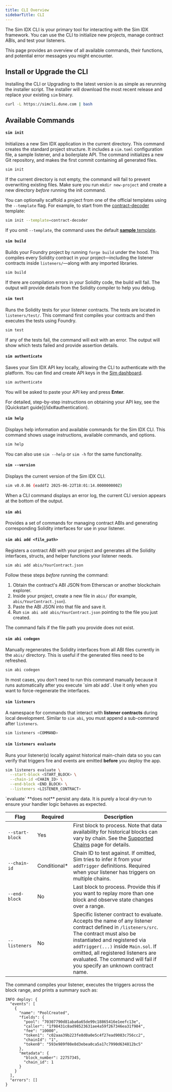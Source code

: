 ```yaml
---
title: CLI Overview
sidebarTitle: CLI
---
```


The Sim IDX CLI is your primary tool for interacting with the Sim IDX framework.
You can use the CLI to initialize new projects, manage contract ABIs, and test your listeners.

This page provides an overview of all available commands, their functions, and potential error messages you might encounter.

## Install or Upgrade the CLI

Installing the CLI or Upgrading to the latest version is as simple as rerunning the installer script.
The installer will download the most recent release and replace your existing `sim` binary.

```bash
curl -L https://simcli.dune.com | bash
```

## Available Commands

#### `sim init`

Initializes a new Sim IDX application in the current directory.
This command creates the standard project structure.
It includes a `sim.toml` configuration file, a sample listener, and a boilerplate API.
The command initializes a new Git repository, and makes the first commit containing all generated files.

```bash
sim init
```

If the current directory is not empty, the command will fail to prevent overwriting existing files.
Make sure you run `mkdir new-project` and create a new directory _before_ running the init command.

You can optionally scaffold a project from one of the official templates using the `--template` flag.
For example, to start from the [contract-decoder](https://github.com/duneanalytics/sim-idx-example-contract-decoder) template:

```bash
sim init --template=contract-decoder
```

If you omit `--template`, the command uses the default [**sample** template](https://github.com/duneanalytics/sim-idx-example-sample-app).

#### `sim build`

Builds your Foundry project by running `forge build` under the hood. This compiles every Solidity contract in your project—including the listener contracts inside `listeners/`—along with any imported libraries.

```bash
sim build
```

If there are compilation errors in your Solidity code, the build will fail.
The output will provide details from the Solidity compiler to help you debug.

#### `sim test`

Runs the Solidity tests for your listener contracts.
The tests are located in `listeners/test/`.
This command first compiles your contracts and then executes the tests using Foundry.

```bash
sim test
```

If any of the tests fail, the command will exit with an error.
The output will show which tests failed and provide assertion details.

#### `sim authenticate`

Saves your Sim IDX API key locally, allowing the CLI to authenticate with the platform.
You can find and create API keys in the [Sim dashboard](https://sim.dune.com/).

```bash
sim authenticate
```

You will be asked to paste your API key and press **Enter**.

<Note>
For detailed, step-by-step instructions on obtaining your API key, see the [Quickstart guide](/idx#authentication).
</Note>

#### `sim help`

Displays help information and available commands for the Sim IDX CLI.
This command shows usage instructions, available commands, and options.

```bash
sim help
```

You can also use `sim --help` or `sim -h` for the same functionality.

#### `sim --version`

Displays the current version of the Sim IDX CLI.

```bash
sim v0.0.86 (eaddf2 2025-06-22T18:01:14.000000000Z)
```

<Note>
When a CLI command displays an error log, the current CLI version appears at the bottom of the output.
</Note>

#### `sim abi`

Provides a set of commands for managing contract ABIs and generating corresponding Solidity interfaces for use in your listener.

#### `sim abi add <file_path>`

Registers a contract ABI with your project and generates all the Solidity interfaces, structs, and helper functions your listener needs.

```bash
sim abi add abis/YourContract.json
```

Follow these steps _before_ running the command:

1. Obtain the contract's ABI JSON from Etherscan or another blockchain explorer.
2. Inside your project, create a new file in `abis/` (for example, `abis/YourContract.json`).
3. Paste the ABI JSON into that file and save it.
4. Run `sim abi add abis/YourContract.json` pointing to the file you just created.

The command fails if the file path you provide does not exist.

#### `sim abi codegen`

Manually regenerates the Solidity interfaces from all ABI files currently in the `abis/` directory. This is useful if the generated files need to be refreshed.

```bash
sim abi codegen
```

<Note>
In most cases, you don't need to run this command manually because it runs automatically after you execute `sim abi add`. Use it only when you want to force-regenerate the interfaces.
</Note>

#### `sim listeners`

A namespace for commands that interact with **listener contracts** during local development.
Similar to `sim abi`, you must append a sub-command after `listeners`.

```bash
sim listeners <COMMAND>
```

#### `sim listeners evaluate`

Runs your listener(s) locally against historical main-chain data so you can verify that triggers fire and events are emitted **before** you deploy the app.

```bash
sim listeners evaluate \
  --start-block <START_BLOCK> \
  --chain-id <CHAIN_ID> \
  --end-block <END_BLOCK> \
  --listeners <LISTENER_CONTRACT>
```

<Info>
`evaluate` **does not** persist any data. It is purely a local dry-run to ensure your handler logic behaves as expected.
</Info>

| Flag | Required | Description |
|------|----------|-------------|
| `--start-block` | Yes | First block to process. Note that data availability for historical blocks can vary by chain. See the [Supported Chains](/idx/supported-chains) page for details. |
| `--chain-id` | Conditional* | Chain ID to test against. If omitted, Sim tries to infer it from your `addTrigger` definitions. Required when your listener has triggers on multiple chains. |
| `--end-block` | No | Last block to process. Provide this if you want to replay more than one block and observe state changes over a range. |
| `--listeners` | No | Specific listener contract to evaluate. Accepts the name of any listener contract defined in `/listeners/src`. The contract must also be instantiated and registered via `addTrigger(...)` inside `Main.sol`. If omitted, all registered listeners are evaluated. The command will fail if you specify an unknown contract name. |

The command compiles your listener, executes the triggers across the block range, and prints a summary such as:

```text
INFO deploy: {
  "events": [
    {
      "name": "PoolCreated",
      "fields": {
        "pool": "70307790d81aba6a65de99c18865416e1eefc13e",
        "caller": "1f98431c8ad98523631ae4a59f267346ea31f984",
        "fee": "10000",
        "token1": "c02aaa39b223fe8d0a0e5c4f27ead9083c756cc2",
        "chainId": "1",
        "token0": "593e989f08e8d3ebea0ca5a17c7990d634812bc5"
      },
      "metadata": {
        "block_number": 22757345,
        "chain_id": 1
      }
    }
  ],
  "errors": []
}
```


